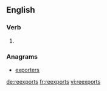==English==

===Verb===
{{head|en}}

# {{en-third-person singular of|reexport}}

===Anagrams===
* [[exporters#English|exporters]]

[[de:reexports]]
[[fr:reexports]]
[[vi:reexports]]